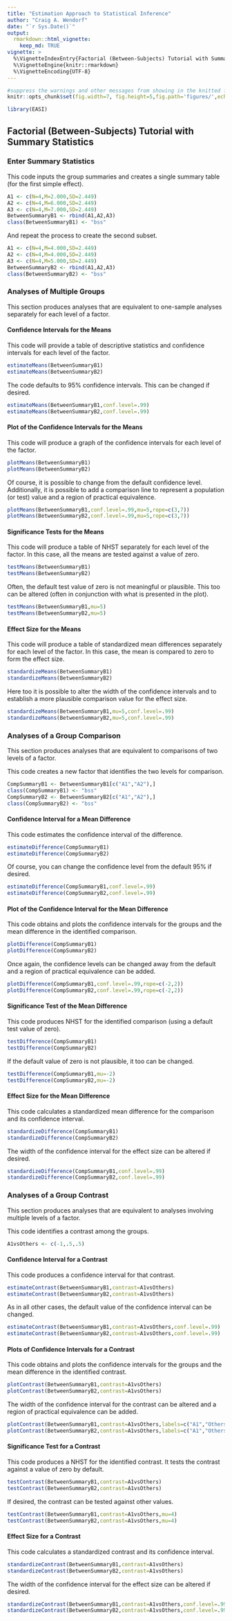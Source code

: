 ```yaml
---
title: "Estimation Approach to Statistical Inference"
author: "Craig A. Wendorf"
date: "`r Sys.Date()`"
output: 
  rmarkdown::html_vignette:
    keep_md: TRUE
vignette: >
  %\VignetteIndexEntry{Factorial (Between-Subjects) Tutorial with Summary Statistics}
  %\VignetteEngine{knitr::rmarkdown}
  %\VignetteEncoding{UTF-8}
---
```


```r
#suppress the warnings and other messages from showing in the knitted file.
knitr::opts_chunk$set(fig.width=7, fig.height=5,fig.path='figures/',echo=TRUE,warning=FALSE,message=FALSE)
```

```r
library(EASI)
```

## Factorial (Between-Subjects) Tutorial with Summary Statistics

### Enter Summary Statistics

This code inputs the group summaries and creates a single summary table (for the first simple effect).
```r
A1 <- c(N=4,M=2.000,SD=2.449)
A2 <- c(N=4,M=6.000,SD=2.449)
A3 <- c(N=4,M=7.000,SD=2.449)
BetweenSummaryB1 <- rbind(A1,A2,A3)
class(BetweenSummaryB1) <- "bss"
```

And repeat the process to create the second subset.
```r
A1 <- c(N=4,M=4.000,SD=2.449)
A2 <- c(N=4,M=4.000,SD=2.449)
A3 <- c(N=4,M=5.000,SD=2.449)
BetweenSummaryB2 <- rbind(A1,A2,A3)
class(BetweenSummaryB2) <- "bss"
```

### Analyses of Multiple Groups

This section produces analyses that are equivalent to one-sample analyses separately for each level of a factor.

#### Confidence Intervals for the Means

This code will provide a table of descriptive statistics and confidence intervals for each level of the factor.
```r
estimateMeans(BetweenSummaryB1)
estimateMeans(BetweenSummaryB2)
```

The code defaults to 95% confidence intervals. This can be changed if desired.
```r
estimateMeans(BetweenSummaryB1,conf.level=.99)
estimateMeans(BetweenSummaryB2,conf.level=.99)
```

#### Plot of the Confidence Intervals for the Means

This code will produce a graph of the confidence intervals for each level of the factor.
```r
plotMeans(BetweenSummaryB1)
plotMeans(BetweenSummaryB2)
```

Of course, it is possible to change from the default confidence level. Additionally, it is possible to add a comparison line to represent a population (or test) value and a region of practical equivalence.
```r
plotMeans(BetweenSummaryB1,conf.level=.99,mu=5,rope=c(3,7))
plotMeans(BetweenSummaryB2,conf.level=.99,mu=5,rope=c(3,7))
```

#### Significance Tests for the Means

This code will produce a table of NHST separately for each level of the factor. In this case, all the means are tested against a value of zero.
```r
testMeans(BetweenSummaryB1)
testMeans(BetweenSummaryB2)
```

Often, the default test value of zero is not meaningful or plausible. This too can be altered (often in conjunction with what is presented in the plot).
```r
testMeans(BetweenSummaryB1,mu=5)
testMeans(BetweenSummaryB2,mu=5)
```

#### Effect Size for the Means

This code will produce a table of standardized mean differences separately for each level of the factor. In this case, the mean is compared to zero to form the effect size.
```r
standardizeMeans(BetweenSummaryB1)
standardizeMeans(BetweenSummaryB2)
```

Here too it is possible to alter the width of the confidence intervals and to establish a more plausible comparison value for the effect size.
```r
standardizeMeans(BetweenSummaryB1,mu=5,conf.level=.99)
standardizeMeans(BetweenSummaryB2,mu=5,conf.level=.99)
```

### Analyses of a Group Comparison

This section produces analyses that are equivalent to comparisons of two levels of a factor.

This code creates a new factor that identifies the two levels for comparison.
```r
CompSummaryB1 <- BetweenSummaryB1[c("A1","A2"),]
class(CompSummaryB1) <- "bss"
CompSummaryB2 <- BetweenSummaryB2[c("A1","A2"),]
class(CompSummaryB2) <- "bss"
```

#### Confidence Interval for a Mean Difference

This code estimates the confidence interval of the difference.
```r
estimateDifference(CompSummaryB1)
estimateDifference(CompSummaryB2)
```

Of course, you can change the confidence level from the default 95% if desired.
```r
estimateDifference(CompSummaryB1,conf.level=.99)
estimateDifference(CompSummaryB2,conf.level=.99)
```

#### Plot of the Confidence Interval for the Mean Difference

This code obtains and plots the confidence intervals for the groups and the mean difference in the identified comparison.
```r
plotDifference(CompSummaryB1)
plotDifference(CompSummaryB2)
```

Once again, the confidence levels can be changed away from the default and a region of practical equivalence can be added.
```r
plotDifference(CompSummaryB1,conf.level=.99,rope=c(-2,2))
plotDifference(CompSummaryB2,conf.level=.99,rope=c(-2,2))
```

#### Significance Test of the Mean Difference

This code produces NHST for the identified comparison (using a default test value of zero).
```r
testDifference(CompSummaryB1)
testDifference(CompSummaryB2)
```

If the default value of zero is not plausible, it too can be changed.
```r
testDifference(CompSummaryB1,mu=-2)
testDifference(CompSummaryB2,mu=-2)
```

#### Effect Size for the Mean Difference

This code calculates a standardized mean difference for the comparison and its confidence interval.
```r
standardizeDifference(CompSummaryB1)
standardizeDifference(CompSummaryB2)
```

The width of the confidence interval for the effect size can be altered if desired.
```r
standardizeDifference(CompSummaryB1,conf.level=.99)
standardizeDifference(CompSummaryB2,conf.level=.99)
```

### Analyses of a Group Contrast

This section produces analyses that are equivalent to analyses involving multiple levels of a factor.

This code identifies a contrast among the groups.
```r
A1vsOthers <- c(-1,.5,.5)
```

#### Confidence Interval for a Contrast

This code produces a confidence interval for that contrast.
```r
estimateContrast(BetweenSummaryB1,contrast=A1vsOthers)
estimateContrast(BetweenSummaryB2,contrast=A1vsOthers)
```

As in all other cases, the default value of the confidence interval can be changed.
```r
estimateContrast(BetweenSummaryB1,contrast=A1vsOthers,conf.level=.99)
estimateContrast(BetweenSummaryB2,contrast=A1vsOthers,conf.level=.99)
```

#### Plots of Confidence Intervals for a Contrast

This code obtains and plots the confidence intervals for the groups and the mean difference in the identified contrast.
```r
plotContrast(BetweenSummaryB1,contrast=A1vsOthers)
plotContrast(BetweenSummaryB2,contrast=A1vsOthers)
```

The width of the confidence interval for the contrast can be altered and a region of practical equivalence can be added.
```r
plotContrast(BetweenSummaryB1,contrast=A1vsOthers,labels=c("A1","Others"),conf.level=.99,rope=c(-2,2))
plotContrast(BetweenSummaryB2,contrast=A1vsOthers,labels=c("A1","Others"),conf.level=.99,rope=c(-2,2))
```

#### Significance Test for a Contrast

This code produces a NHST for the identified contrast. It tests the contrast against a value of zero by default.
```r
testContrast(BetweenSummaryB1,contrast=A1vsOthers)
testContrast(BetweenSummaryB2,contrast=A1vsOthers)
```

If desired, the contrast can be tested against other values.
```r
testContrast(BetweenSummaryB1,contrast=A1vsOthers,mu=4)
testContrast(BetweenSummaryB2,contrast=A1vsOthers,mu=4)
```

#### Effect Size for a Contrast

This code calculates a standardized contrast and its confidence interval.
```r
standardizeContrast(BetweenSummaryB1,contrast=A1vsOthers)
standardizeContrast(BetweenSummaryB2,contrast=A1vsOthers)
```

The width of the confidence interval for the effect size can be altered if desired.
```r
standardizeContrast(BetweenSummaryB1,contrast=A1vsOthers,conf.level=.99)
standardizeContrast(BetweenSummaryB2,contrast=A1vsOthers,conf.level=.99)
```
